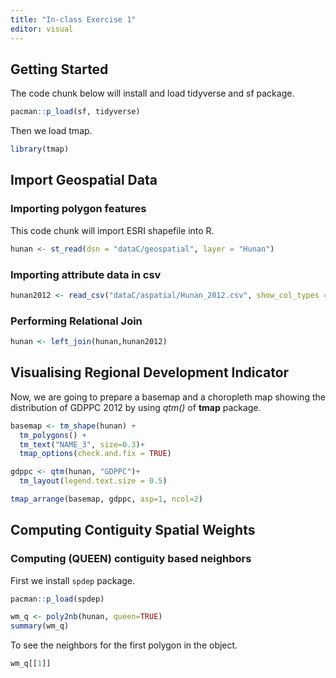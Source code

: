 ```yaml
---
title: "In-class Exercise 1"
editor: visual
---
```


## Getting Started

The code chunk below will install and load tidyverse and sf package.

```r
pacman::p_load(sf, tidyverse)
```

Then we load tmap.

```r
library(tmap)
```

## Import Geospatial Data

### Importing polygon features

This code chunk will import ESRI shapefile into R.

```r
hunan <- st_read(dsn = "dataC/geospatial", layer = "Hunan")
```

### Importing attribute data in csv

```r
hunan2012 <- read_csv("dataC/aspatial/Hunan_2012.csv", show_col_types = FALSE)
```

### Performing Relational Join

```r
hunan <- left_join(hunan,hunan2012)
```

## Visualising Regional Development Indicator

Now, we are going to prepare a basemap and a choropleth map showing the distribution of GDPPC 2012 by using *qtm()* of **tmap** package.

```r
basemap <- tm_shape(hunan) +
  tm_polygons() +
  tm_text("NAME_3", size=0.3)+
  tmap_options(check.and.fix = TRUE)

gdppc <- qtm(hunan, "GDPPC")+
  tm_layout(legend.text.size = 0.5)

tmap_arrange(basemap, gdppc, asp=1, ncol=2)
```

## Computing Contiguity Spatial Weights

### Computing (QUEEN) contiguity based neighbors

First we install `spdep` package.

```r
pacman::p_load(spdep)
```

```r
wm_q <- poly2nb(hunan, queen=TRUE)
summary(wm_q)
```

To see the neighbors for the first polygon in the object.

```r
wm_q[[1]]
```
